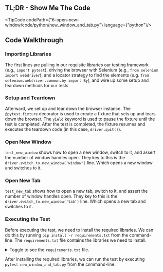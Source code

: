 
## TL;DR - Show Me The Code

<TipCode codePath={"6-open-new-window/code/python/new_window_and_tab.py"} language={"python"}/>

## Code Walkthrough

### Importing Libraries

The first lines are pulling in our requisite libraries our testing framework (e.g., `import pytest`),
driving the browser with Selenium (e.g., `from selenium import webdriver`), and a locator strategy to
find the elements (e.g. `from selenium.webdriver.common.by import By`), and wire up some setup and
teardown methods for our tests.

### Setup and Teardown

Afterward, we set up and tear down the browser instance. The `@pytest.fixture` decorator is used to create a
fixture that sets up and tears down the browser. The `yield` keyword is used to pause the fixture until the test is
completed. After the test is completed, the fixture resumes and executes the teardown code
(in this case, `driver.quit()`).

### Open New Window

`test_new_window` shows how to open a new window, switch to it, and assert the number of window handles open. They
key to this is the `driver.switch_to.new_window('window')` line. Which opens a new window and switches to it.

### Open New Tab

`test_new_tab` shows how to open a new tab, switch to it, and assert the number of window handles open. They key to
this is the `driver.switch_to.new_window('tab')` line. Which opens a new tab and switches to it.

### Executing the Test

Before executing the test, we need to install the required libraries. We can do this by running
`pip install -r requirements.txt` from the command-line. The `requirements.txt` file contains the libraries we
need to install.

<details>
    <summary>Toggle to see the <code>requirements.txt</code> file.</summary>
    <div>
        <TipCode codePath={"6-open-new-window/code/python/requirements.txt"} language={"txt"}/>
    </div>
</details>

After installing the required libraries, we can run the test by executing `pytest new_window_and_tab.py` from the
command-line.

